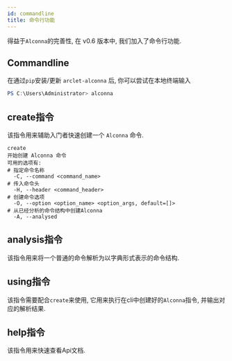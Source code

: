 ```yaml
---
id: commandline
title: 命令行功能
---
```


得益于`Alconna`的完善性, 在 v0.6 版本中, 我们加入了命令行功能.

## Commandline

在通过`pip`安装/更新 `arclet-alconna` 后, 你可以尝试在本地终端输入

```powershell
PS C:\Users\Administrator> alconna
```



<TerminalApp lines={alconna} height={480}/>

## create指令

该指令用来辅助入门者快速创建一个 `Alconna` 命令.

```
create
开始创建 Alconna 命令
可用的选项有:
# 指定命令名称
  -C, --command <command_name>
# 传入命令头
  -H, --header <command_header>
# 创建命令选项
  -O, --option <option_name> <option_args, default=[]>
# 从已经分析的命令结构中创建Alconna
  -A, --analysed
```

## analysis指令

该指令用来将一个普通的命令解析为以字典形式表示的命令结构.


## using指令

该指令需要配合`create`来使用, 它用来执行在cli中创建好的`Alconna`指令, 并输出对应的解析结果.

## help指令

该指令用来快速查看Api文档.